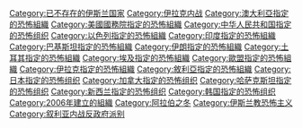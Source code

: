 {{Catmore}}

[[Category:已不存在的伊斯兰国家|Category:已不存在的伊斯兰国家]]
[[Category:伊拉克内战|Category:伊拉克内战]]
[[Category:澳大利亞指定的恐怖組織|Category:澳大利亞指定的恐怖組織]]
[[Category:美國國務院指定的恐怖組織|Category:美國國務院指定的恐怖組織]]
[[Category:中华人民共和国指定的恐怖组织|Category:中华人民共和国指定的恐怖组织]]
[[Category:以色列指定的恐怖組織|Category:以色列指定的恐怖組織]]
[[Category:印度指定的恐怖組織|Category:印度指定的恐怖組織]]
[[Category:巴基斯坦指定的恐怖組織|Category:巴基斯坦指定的恐怖組織]]
[[Category:伊朗指定的恐怖組織|Category:伊朗指定的恐怖組織]]
[[Category:土耳其指定的恐怖組織|Category:土耳其指定的恐怖組織]]
[[Category:埃及指定的恐怖組織|Category:埃及指定的恐怖組織]]
[[Category:歐盟指定的恐怖組織|Category:歐盟指定的恐怖組織]]
[[Category:伊拉克指定的恐怖組織|Category:伊拉克指定的恐怖組織]]
[[Category:敘利亞指定的恐怖組織|Category:敘利亞指定的恐怖組織]]
[[Category:日本指定的恐怖组织|Category:日本指定的恐怖组织]]
[[Category:加拿大指定的恐怖组织|Category:加拿大指定的恐怖组织]]
[[Category:哈萨克斯坦指定的恐怖组织|Category:哈萨克斯坦指定的恐怖组织]]
[[Category:新西兰指定的恐怖组织|Category:新西兰指定的恐怖组织]]
[[Category:韩国指定的恐怖组织|Category:韩国指定的恐怖组织]]
[[Category:2006年建立的組織|Category:2006年建立的組織]]
[[Category:阿拉伯之冬|Category:阿拉伯之冬]]
[[Category:伊斯兰教恐怖主义|Category:伊斯兰教恐怖主义]]
[[Category:叙利亚内战反政府派别|Category:叙利亚内战反政府派别]]